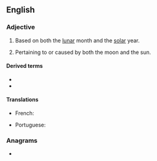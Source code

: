 ==English==

===Adjective===
{{en-adj|-}}

# {{lb|en|of a calendar}} Based on both the [[lunar]] month and the [[solar]] year.
# Pertaining to or caused by both the moon and the sun.

====Derived terms====
* {{l|en|lunisolar year}}
* {{l|en|lunisolar calendar}}

====Translations====
{{trans-top|}}
* French: {{t+|fr|lunisolaire}}
{{trans-mid}}
* Portuguese: {{t|pt|lunissolar|m|f}}
{{trans-bottom}}

===Anagrams===
* {{anagrams|en|a=aillnorsu|solilunar}}